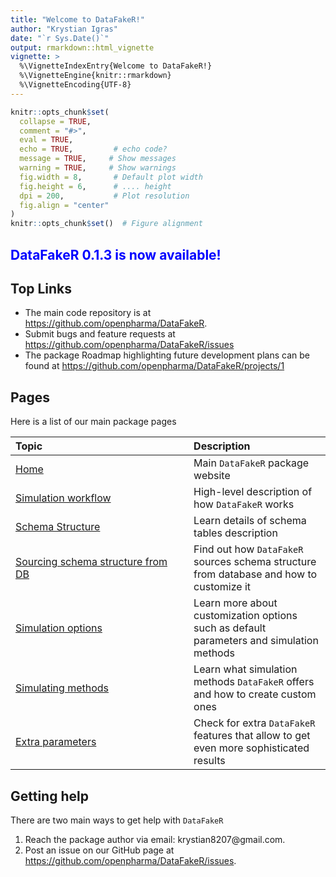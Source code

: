 ```yaml
---
title: "Welcome to DataFakeR!"
author: "Krystian Igras"
date: "`r Sys.Date()`"
output: rmarkdown::html_vignette
vignette: >
  %\VignetteIndexEntry{Welcome to DataFakeR!}
  %\VignetteEngine{knitr::rmarkdown}
  %\VignetteEncoding{UTF-8}
---
```


```r
knitr::opts_chunk$set(
  collapse = TRUE,
  comment = "#>",
  eval = TRUE,        
  echo = TRUE,         # echo code?
  message = TRUE,     # Show messages
  warning = TRUE,     # Show warnings
  fig.width = 8,       # Default plot width
  fig.height = 6,      # .... height
  dpi = 200,           # Plot resolution
  fig.align = "center"
)
knitr::opts_chunk$set()  # Figure alignment   
```

## <span style="color:blue"> DataFakeR 0.1.3 is now available\!</span>

## Top Links

- The main code repository is at [https://github.com/openpharma/DataFakeR](https://github.com/openpharma/DataFakeR).
- Submit bugs and feature requests at [https://github.com/openpharma/DataFakeR/issues](https://github.com/openpharma/DataFakeR/issues)
- The package Roadmap highlighting future development plans can be found at [https://github.com/openpharma/DataFakeR/projects/1](https://github.com/openpharma/DataFakeR/projects/1)

## Pages

Here is a list of our main package pages

|Topic|Description|
|:--------|:------|
|[Home](https://openpharma.github.io/DataFakeR/)|Main `DataFakeR` package website|
|[Simulation workflow](datafaker_workflow.html)|High-level description of how `DataFakeR` works|
|[Schema Structure](schema_structure.html)|Learn details of schema tables description|
|[Sourcing schema structure from DB](structure_from_db.html)|Find out how `DataFakeR` sources schema structure from database and how to customize it|
|[Simulation options](simulation_options.html)|Learn more about customization options such as default parameters and simulation methods|
|[Simulating methods](simulation_methods.html)|Learn what simulation methods `DataFakeR` offers and how to create custom ones|
|[Extra parameters](extra_parameters.html)|Check for extra `DataFakeR` features that allow to get even more sophisticated results|


## Getting help

There are two main ways to get help with `DataFakeR`

1. Reach the package author via email: krystian8207@gmail.com.
2. Post an issue on our GitHub page at [https://github.com/openpharma/DataFakeR/issues](https://github.com/openpharma/DataFakeR/issues).
